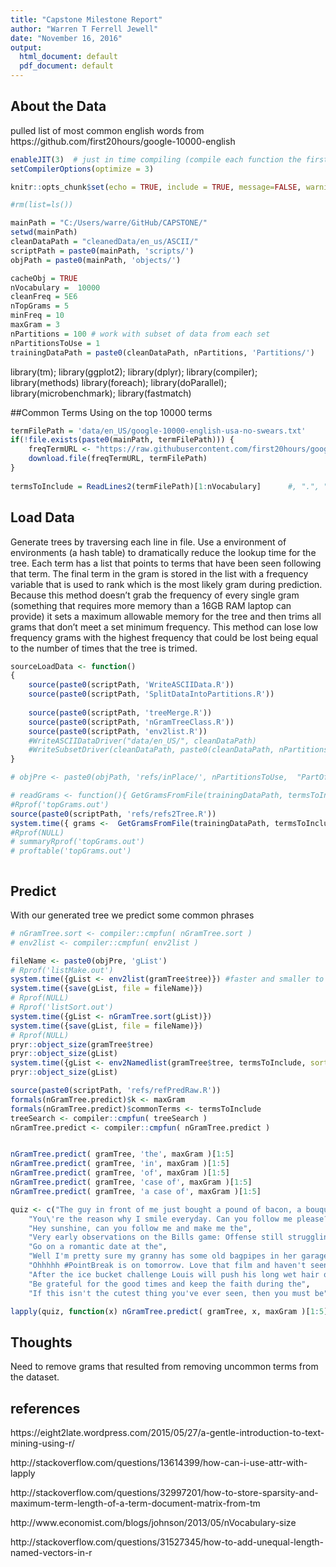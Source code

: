 ```yaml
---
title: "Capstone Milestone Report"
author: "Warren T Ferrell Jewell"
date: "November 16, 2016"
output:
  html_document: default
  pdf_document: default
---
```


## About the Data
pulled list of most common english words from https://github.com/first20hours/google-10000-english

```r
enableJIT(3)  # just in time compiling (compile each function the first time it is run
setCompilerOptions(optimize = 3)

knitr::opts_chunk$set(echo = TRUE, include = TRUE, message=FALSE, warning=FALSE)
```

```r
#rm(list=ls())

mainPath = "C:/Users/warre/GitHub/CAPSTONE/"
setwd(mainPath)
cleanDataPath = "cleanedData/en_us/ASCII/"
scriptPath = paste0(mainPath, 'scripts/')
objPath = paste0(mainPath, 'objects/')

cacheObj = TRUE
nVocabulary =  10000
cleanFreq = 5E6
nTopGrams = 5
minFreq = 10
maxGram = 3
nPartitions = 100 # work with subset of data from each set
nPartitionsToUse = 1
trainingDataPath = paste0(cleanDataPath, nPartitions, 'Partitions/')
```

library(tm); library(ggplot2); library(dplyr); library(compiler); library(methods)
library(foreach); library(doParallel); library(microbenchmark); library(fastmatch)

##Common Terms
Using on the top 10000 terms 

```r
termFilePath = 'data/en_US/google-10000-english-usa-no-swears.txt'
if(!file.exists(paste0(mainPath, termFilePath))) {
    freqTermURL <- "https://raw.githubusercontent.com/first20hours/google-10000-english/master/google-10000-english-usa-no-swears.txt"
    download.file(freqTermURL, termFilePath)
}
         
termsToInclude = ReadLines2(termFilePath)[1:nVocabulary]      #, ".", "?", "!") 
```

## Load Data
Generate trees by traversing each line in file. Use a environment of environments (a hash table) to dramatically reduce the lookup time for the tree. Each term has a list
that points to terms that have been seen following that term. The final term in the
gram is stored in the list with a frequency variable that is used to rank which
is the most likely gram during prediction. Because this method doesn't grab the 
frequency of every single gram (something that requires more memory than a 16GB RAM
laptop can provide) it sets a maximum allowable memory for the tree and then
trims all grams that don't meet a set minimum frequency. This method can lose
low frequency grams with the highest frequency that could be lost being equal to
the number of times that the tree is trimed.

```r
sourceLoadData <- function()
{
    source(paste0(scriptPath, 'WriteASCIIData.R'))
    source(paste0(scriptPath, 'SplitDataIntoPartitions.R'))
    
    source(paste0(scriptPath, 'treeMerge.R'))
    source(paste0(scriptPath, 'nGramTreeClass.R'))
    source(paste0(scriptPath, 'env2list.R'))
    #WriteASCIIDataDriver("data/en_US/", cleanDataPath)
    #WriteSubsetDriver(cleanDataPath, paste0(cleanDataPath, nPartitions, "Partitions/"))
}
```

```r

# objPre <- paste0(objPath, 'refs/inPlace/', nPartitionsToUse,  "PartOf", nPartitions, 'Vocab', nVocabulary, 'clnFrq', cleanFreq, 'mnFrq', minFreq, 'nTpGrms', nTopGrams, 'mxGrm', maxGram)

# readGrams <- function(){ GetGramsFromFile(trainingDataPath, termsToInclude, nPartitionsToUse) }
#Rprof('topGrams.out')
source(paste0(scriptPath, 'refs/refs2Tree.R'))
system.time({ grams <-  GetGramsFromFile(trainingDataPath, termsToInclude, nPartitionsToUse) }) 
#Rprof(NULL)
# summaryRprof('topGrams.out')
# proftable('topGrams.out')



```

## Predict
With our generated tree we predict some common phrases

```r
# nGramTree.sort <- compiler::cmpfun( nGramTree.sort )
# env2list <- compiler::cmpfun( env2list )

fileName <- paste0(objPre, 'gList') 
# Rprof('listMake.out')
system.time({gList <- env2list(gramTree$tree)}) #faster and smaller to change to List and then save
system.time({save(gList, file = fileName)})
# Rprof(NULL)
# Rprof('listSort.out')
system.time({gList <- nGramTree.sort(gList)})
system.time({save(gList, file = fileName)})
# Rprof(NULL)
pryr::object_size(gramTree$tree)
pryr::object_size(gList)
system.time({gList <- env2Namedlist(gramTree$tree, termsToInclude, sorted = TRUE)})
pryr::object_size(gList)
```

```r
source(paste0(scriptPath, 'refs/refPredRaw.R'))
formals(nGramTree.predict)$k <- maxGram
formals(nGramTree.predict)$commonTerms <- termsToInclude
treeSearch <- compiler::cmpfun( treeSearch )
nGramTree.predict <- compiler::cmpfun( nGramTree.predict )


nGramTree.predict( gramTree, 'the', maxGram )[1:5]
nGramTree.predict( gramTree, 'in', maxGram )[1:5]
nGramTree.predict( gramTree, 'of', maxGram )[1:5]
nGramTree.predict( gramTree, 'case of', maxGram )[1:5]
nGramTree.predict( gramTree, 'a case of', maxGram )[1:5]

```


```r
quiz <- c("The guy in front of me just bought a pound of bacon, a bouquet, and a case of",
    "You\'re the reason why I smile everyday. Can you follow me please? It would mean the",
    "Hey sunshine, can you follow me and make me the",
    "Very early observations on the Bills game: Offense still struggling but the",
    "Go on a romantic date at the",
    "Well I'm pretty sure my granny has some old bagpipes in her garage I'll dust them off and be on my",
    "Ohhhhh #PointBreak is on tomorrow. Love that film and haven't seen it in quite some",
    "After the ice bucket challenge Louis will push his long wet hair out of his eyes with his little",
    "Be grateful for the good times and keep the faith during the",
    "If this isn't the cutest thing you've ever seen, then you must be")

```


```r

lapply(quiz, function(x) nGramTree.predict( gramTree, x, maxGram )[1:5] )


```



## Thoughts
Need to remove grams that resulted from removing uncommon terms from the dataset. 


## references
https://eight2late.wordpress.com/2015/05/27/a-gentle-introduction-to-text-mining-using-r/

http://stackoverflow.com/questions/13614399/how-can-i-use-attr-with-lapply

http://stackoverflow.com/questions/32997201/how-to-store-sparsity-and-maximum-term-length-of-a-term-document-matrix-from-tm

http://www.economist.com/blogs/johnson/2013/05/nVocabulary-size

http://stackoverflow.com/questions/31527345/how-to-add-unequal-length-named-vectors-in-r
